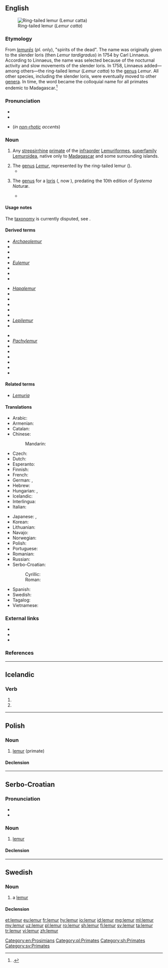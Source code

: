 {{also|Lemur|lémur|lemúr}}
==English==
[[File:Lemur catta 001.jpg|thumb|Ring-tailed lemur (''Lemur catta'')]]

===Etymology===
From {{etyl|la|en}} ''[[lemures|lemurēs]]'' (''pl''. only), "spirits of the dead". The name was originally given to the slender loris (then ''Lemur tardigradus'') in 1754 by Carl Linnaeus. According to Linnaeus, the name was selected because of the nocturnal activity and slow movements of the slender loris. In 1758, Linnaeus added—among others—the ring-tailed lemur (''Lemur catta'') to the [[genus]] ''Lemur''. All other species, including the slender loris, were eventually moved to other [[genera]]. In time, the word became the colloquial name for all primates endemic to Madagascar.<ref>{{cite-journal|author=A. R. Dunkel|coauthors=J. S. Zijlstra; C. P. Groves|title=Giant Rabbits, Marmosets, and British Comedies: Etymology of Lemur Names, Part 1|url=http://www.aeecl.org/lemurnews/lemurnews2011_16.pdf|journal=Lemur News|volume=16|date=2011/2012|pages=64–70|accessdate=11 April 2013}}.</ref>

===Pronunciation===
* {{IPA|/ˈliːmə(r)/|lang=en}}
* {{rhymes|iːmə(r)|lang=en}}
* {{homophones|lang=en|Lima}} (''in [[non-rhotic]] accents'')

===Noun===
{{en-noun}}

# {{lb|en|colloquial}} Any [[strepsirrhine]] [[primate]] of the [[infraorder]] [[Lemuriformes]], [[superfamily]] [[Lemuroidea]], native only to [[Madagascar]] and some surrounding islands.
# The [[genus]] ''[[Lemur]]'', represented by the ring-tailed lemur ({{taxlink|Lemur catta|species|noshow=1}}).
#* {{quote-book
|year=1758
|author=Linnaeus, C.
|title=Systema Naturæ
|volume=1
|edition=10
|url=http://biodiversitylibrary.org/item/10277
|publisher=Laurentius Salvius
|location=Stockholm, Sweden
|pages=29–30
|pageurl=http://biodiversitylibrary.org/page/726922
}}
# {{lb|en|obsolete}} The [[genus]] for a [[loris]] ({{taxlink|Lemur tardigradus|species|noshow=1}}, now {{taxlink|Loris tardigradus|species|noshow=1}}), predating the 10th edition of ''Systema Naturæ''.
#* {{quote-book
|year=1754
|author=Linnaeus, C.
|title=Museum Adolphi Friderici Regis
|url=http://gallica.bnf.fr/ark:/12148/bpt6k972707/f3
|publisher=Typographia Regia
|location=Stockholm, Sweden
|page=3–4
|pageurl=http://gallica.bnf.fr/ark:/12148/bpt6k972707/f36.image
|passage="'''Lemures''' dixi hos, quod noctu imprimis obambulant, hominibus quodanmodo similes, & lento passu vagantur."
|translation=[I call them '''lemurs''', because they go around mainly by night, in a certain way similar to humans, and roam with a slow pace.]
}}

====Usage notes====
The [[taxonomy]] is currently disputed, see {{pedia|Taxonomy of lemurs}}.

====Derived terms====
{{rel-top3|terms derived from ''lemur (noun)''}}
* ''[[Archaeolemur]]''
* {{l|en|Archaeolemuridae}}
* {{l|en|bamboo lemur}}
* {{l|en|dwarf lemur}}
* ''[[Eulemur]]''
* {{l|en|fork-marked lemur}}
* {{l|en|giant mouse lemur}}
* {{l|en|hairy-eared dwarf lemur}}
{{rel-mid3}}
* ''[[Hapalemur]]''
* {{l|en|Lemuridae}}
* {{l|en|lemuriform}}
* {{l|en|Lemuriformes}}
* {{l|en|lemuroid}}
* {{l|en|Lemuroidea}}
* ''[[Lepilemur]]''
* {{l|en|Lepilemuridae}}
{{rel-mid3}}
* {{l|en|mouse lemur}}
* ''[[Pachylemur]]''
* {{l|en|ring-tailed lemur}}
* {{l|en|ruffed lemur}}
* {{l|en|sportive lemur}}
* {{l|en|subfossil lemur}}
* {{l|en|true lemur}}
* {{l|en|woolly lemur}}
{{rel-bottom}}

====Related terms====
* ''[[Lemuria]]''

====Translations====
{{trans-top|strepsirrhine primate of the infraorder Lemuriformes, superfamily Lemuroidea}}
* Arabic: {{t|ar|لِيمُور|m|tr=limūr}}
* Armenian: {{t+|hy|լեմուր}}
* Catalan: {{t|ca|lèmur|m}}
* Chinese:
*: Mandarin: {{t+|cmn|狐猴|tr=húhóu|sc=Hani}}
* Czech: {{t|cs|lemur|m}}
* Dutch: {{t|nl|lemur}}
* Esperanto: {{t|eo|lemuro}}
* Finnish: {{t|fi|makimainen puoliapina}}
* French: {{t+|fr|lémur|m}}
* German: {{t+|de|Lemur|m}}, {{t+|de|Lemure|m}}
* Hebrew: {{t|he|לֶמוּר}}
* Hungarian: {{t+|hu|maki}}, {{t|hu|makimajom}}
* Icelandic: {{t|is|lemúr|m}}
* Interlingua: {{t|ia|lemure}}
* Italian: {{t|it|lemure|m}}
{{trans-mid}}
* Japanese: {{t|ja|狐猿|tr=きつねざる, kitsunezaru}}, {{t|ja|キツネザル|tr=kitsunezaru}}
* Korean: {{t|ko|여우원숭이|tr=yeouweonsung-i|sc=Hang}}
* Lithuanian: {{t|lt|lemūras|m}}
* Navajo: {{t|nv|mágí bitseeʼ noodǫ́zígíí}}
* Norwegian: {{t|no|lemur|m}}
* Polish: {{t+|pl|lemur|m}}
* Portuguese: {{t|pt|lêmure|m}}
* Romanian: {{t+|ro|lemur|m}}
* Russian: {{t+|ru|лему́р|m}}
* Serbo-Croatian:
*: Cyrillic: {{t|sh|лѐмӯр|m|sc=Cyrl}}
*: Roman: {{t+|sh|lèmūr|m}}
* Spanish: {{t+|es|lémur|m}}
* Swedish: {{t+|sv|lemur}}
* Tagalog: {{t|tl|lemur}}
* Vietnamese: {{t|vi|vượn cáo}}
{{trans-bottom}}

===External links===
* {{pedia}}
* {{specieslite|Lemuriformes}}
* {{comcatlite|Lemuriformes}}

===References===
<references/>

[[Category:en:Prosimians]]

----

==Icelandic==

===Verb===
{{is-verb form}} {{q|weak}}

# {{is-conjugation of|lemja|2|s|pres|ind}}
# {{is-conjugation of|lemja|3|s|pres|ind}}

----

==Polish==

===Noun===
{{pl-noun|m-an}}

# [[lemur#English|lemur]] (primate)

====Declension====
{{pl-decl-noun-m-an}}
{{pl-decl-noun
|lemur|lemury
|lemura|lemurów
|lemurowi|lemurom
|lemura|lemury
|lemurem|lemurami
|lemurze|lemurach
|lemurze|lemury
}}

[[Category:pl:Primates]]

----

==Serbo-Croatian==

===Pronunciation===
* {{IPA|/lěmuːr/|lang=sh}}
* {{hyphenation|le|mur|lang=sh}}

===Noun===
{{sh-noun|g=m|head=lèmūr|r|лемур|лѐмӯр}}

# [[#English|lemur]]

====Declension====
{{sh-decl-noun
|lèmūr|lemuri
|lemúra|lemura
|lemuru|lemurima
|lemura|lemure
|lemure|lemuri
|lemuru|lemurima
|lemurom|lemurima
}}

[[Category:sh:Primates]]

----

==Swedish==

===Noun===
{{sv-noun|c}}

# a [[#English|lemur]]

====Declension====
{{sv-infl-noun-c-er}}

[[Category:sv:Primates]]

[[et:lemur]]
[[eu:lemur]]
[[fr:lemur]]
[[hy:lemur]]
[[io:lemur]]
[[id:lemur]]
[[mg:lemur]]
[[ml:lemur]]
[[my:lemur]]
[[uz:lemur]]
[[pl:lemur]]
[[ro:lemur]]
[[sh:lemur]]
[[fi:lemur]]
[[sv:lemur]]
[[ta:lemur]]
[[tr:lemur]]
[[vi:lemur]]
[[zh:lemur]]